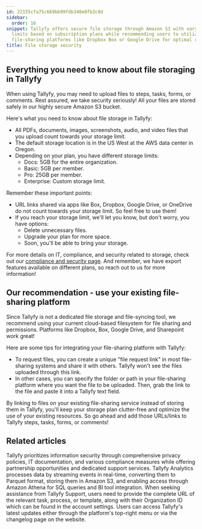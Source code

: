 ```yaml
---
id: 22155cfa75c669bb99fdb340e0fb3c0d
sidebar:
  order: 16
snippet: Tallyfy offers secure file storage through Amazon S3 with varying storage
  limits based on subscription plans while recommending users to utilize existing
  file-sharing platforms like Dropbox Box or Google Drive for optimal resource management.
title: File storage security
---
```


## Everything you need to know about file storaging in Tallyfy

When using Tallyfy, you may need to upload files to steps, tasks, forms, or comments. Rest assured, we take security seriously! All your files are stored safely in our highly secure Amazon S3 bucket.

Here's what you need to know about file storage in Tallyfy:

- All PDFs, documents, images, screenshots, audio, and video files that you upload count towards your storage limit.
- The default storage location is in the US West at the AWS data center in Oregon.
- Depending on your plan, you have different storage limits:
  - Docs: 5GB for the entire organization.
  - Basic: 5GB per member.
  - Pro: 25GB per member.
  - Enterprise: Custom storage limit.

Remember these important points:

- URL links shared via apps like Box, Dropbox, Google Drive, or OneDrive do not count towards your storage limit. So feel free to use them!
- If you reach your storage limit, we'll let you know, but don't worry, you have options:
  - Delete unnecessary files.
  - Upgrade your plan for more space.
  - Soon, you'll be able to bring your storage.

For more details on IT, compliance, and security related to storage, check out our [compliance and security page](https://tallyfy.com/legal/compliance-security/). And remember, we have export features available on different plans, so reach out to us for more information!

## Our recommendation - use your existing file-sharing platform

Since Tallyfy is not a dedicated file storage and file-syncing tool, we recommend using your current cloud-based filesystem for file sharing and permissions. Platforms like Dropbox, Box, Google Drive, and Sharepoint work great!

Here are some tips for integrating your file-sharing platform with Tallyfy:

- To request files, you can create a unique "file request link" in most file-sharing systems and share it with others. Tallyfy won't see the files uploaded through this link.
- In other cases, you can specify the folder or path in your file-sharing platform where you want the file to be uploaded. Then, grab the link to the file and paste it into a Tallyfy text field.

By linking to files on your existing file-sharing service instead of storing them in Tallyfy, you'll keep your storage plan clutter-free and optimize the use of your existing resources. So go ahead and add those URLs/links to Tallyfy steps, tasks, forms, or comments!


## Related articles
<CardGrid>
<LinkTitleCard header="<b>Terms Legals > Tallyfy's privacy policy</b>" href="/products/pro/miscellaneous/terms-legals/where-can-i-find-tallyfys-privacy-policy/" > Tallyfy prioritizes information security through comprehensive privacy policies, IT documentation, and various compliance measures while offering partnership opportunities and dedicated support services. </LinkTitleCard>
<LinkTitleCard header="<b>Analytics > How Tallyfy Analytics works</b>" href="/products/pro/integrations/analytics/how-does-tallyfy-analytics-process-my-data/" > Tallyfy Analytics processes data by streaming events in real-time, converting them to Parquet format, storing them in Amazon S3, and enabling access through Amazon Athena for SQL queries and BI tool integration. </LinkTitleCard>
<LinkTitleCard header="<b>Support > Provide necessary info to Tallyfy's support team</b>" href="/products/pro/miscellaneous/support/how-to-provide-necessary-info-to-tallyfy-support/" > When seeking assistance from Tallyfy Support, users need to provide the complete URL of the relevant task, process, or template, along with their Organization ID which can be found in the account settings. </LinkTitleCard>
<LinkTitleCard header="<b>Miscellaneous > Stay updated with Tallyfy's latest features</b>" href="/products/pro/miscellaneous/how-can-i-stay-updated-with-tallyfys-latest-features/" > Users can access Tallyfy's latest updates either through the platform's top-right menu or via the changelog page on the website. </LinkTitleCard>
</CardGrid>